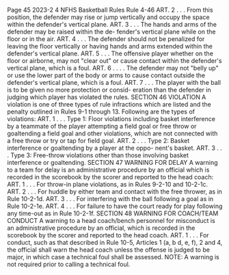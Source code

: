 Page 45 2023-2 4 NFHS Basketball Rules Rule 4-46 ART. 2 . . . From this position, the defender may rise or jump vertically and occupy the space within the defender's vertical plane. ART. 3 . . . The hands and arms of the defender may be raised within the de- fender's vertical plane while on the floor or in the air. ART. 4 . . . The defender should not be penalized for leaving the floor vertically or having hands and arms extended within the defender's vertical plane. ART. 5 . . . The offensive player whether on the floor or airborne, may not "clear out" or cause contact within the defender's vertical plane, which is a foul. ART. 6 . . . . The defender may not "belly up" or use the lower part of the body or arms to cause contact outside the defender's vertical plane, which is a foul. ART. 7 . . . The player with the ball is to be given no more protection or consid- eration than the defender in judging which player has violated the rules. SECTION 46 VIOLATION A violation is one of three types of rule infractions which are listed and the penalty outlined in Rules 9-1 through 13. Following are the types of violations: ART. 1 . . . Type 1: Floor violations including basket interference by a teammate of the player attempting a field goal or free throw or goaltending a field goal and other violations, which are not connected with a free throw or try or tap for field goal. ART. 2 . . . Type 2: Basket interference or goaltending by a player at the oppo- nent's basket. ART. 3 . . . Type 3: Free-throw violations other than those involving basket interference or goaltending. SECTION 47 WARNING FOR DELAY A warning to a team for delay is an administrative procedure by an official which is recorded in the scorebook by the scorer and reported to the head coach: ART. 1 . . . For throw-in plane violations, as in Rules 9-2-10 and 10-2-1c. ART. 2 . . . For huddle by either team and contact with the free thrower, as in Rule 10-2-1d. ART. 3 . . . For interfering with the ball following a goal as in Rule 10-2-1e. ART. 4 . . . For failure to have the court ready for play following any time-out as in Rule 10-2-1f. SECTION 48 WARNING FOR COACH/TEAM CONDUCT A warning to a head coach/bench personnel for misconduct is an administrative procedure by an official, which is recorded in the scorebook by the scorer and reported to the head coach. ART. 1 . . . For conduct, such as that described in Rule 10-5, Articles 1 (a, b d, e, f), 2 and 4, the official shall warn the head coach unless the offense is judged to be major, in which case a technical foul shall be assessed. NOTE: A warning is not required prior to calling a technical foul.